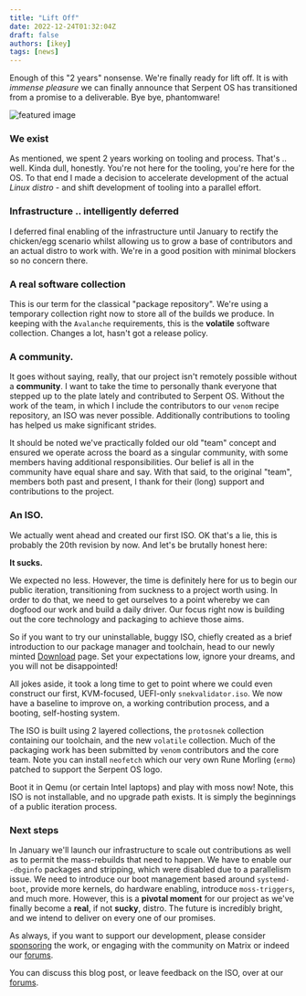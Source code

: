 ```yaml
---
title: "Lift Off"
date: 2022-12-24T01:32:04Z
draft: false
authors: [ikey]
tags: [news]
---
```


Enough of this "2 years" nonsense. We're finally ready for lift off. It is with *immense pleasure* we can
finally announce that Serpent OS has transitioned from a promise to a deliverable. Bye bye, phantomware!

<more></more>

![featured image](Featured.webp)

### We exist

As mentioned, we spent 2 years working on tooling and process. That's .. well. Kinda dull, honestly. You're
not here for the tooling, you're here for the OS. To that end I made a decision to accelerate development of
the actual *Linux distro* - and shift development of tooling into a parallel effort.

### Infrastructure .. intelligently deferred

I deferred final enabling of the infrastructure until January to rectify the chicken/egg scenario whilst allowing
us to grow a base of contributors and an actual distro to work with. We're in a good position with minimal blockers
so no concern there.

### A real software collection

This is our term for the classical "package repository". We're using a temporary collection right now to store all
of the builds we produce. In keeping with the `Avalanche` requirements, this is the **volatile** software collection. Changes
a lot, hasn't got a release policy.

### A community.

It goes without saying, really, that our project isn't remotely possible without a **community**. I want to take the time
to personally thank everyone that stepped up to the plate lately and contributed to Serpent OS. Without the work of the
team, in which I include the contributors to our `venom` recipe repository, an ISO was never possible. Additionally contributions
to tooling has helped us make significant strides.

It should be noted we've practically folded our old "team" concept and ensured we operate across the board as a singular community,
with some members having additional responsibilities. Our belief is all in the community have equal share and say. With that said,
to the original "team", members both past and present, I thank for their (long) support and contributions to the project.

### An ISO.

We actually went ahead and created our first ISO. OK that's a lie, this is probably the 20th revision by now. And let's be brutally
honest here:

**It sucks.**

We expected no less. However, the time is definitely here for us to begin our public iteration, transitioning from suckness to a project
worth using. In order to do that, we need to get ourselves to a point whereby we can dogfood our work and build a daily driver. Our focus
right now is building out the core technology and packaging to achieve those aims.

So if you want to try our uninstallable, buggy ISO, chiefly created as a brief introduction to our package manager and toolchain, head to our
newly minted [Download](/download) page. Set your expectations low, ignore your dreams, and you will not be disappointed!

All jokes aside, it took a long time to get to point where we could even construct our first, KVM-focused, UEFI-only `snekvalidator.iso`. We now
have a baseline to improve on, a working contribution process, and a booting, self-hosting system.

The ISO is built using 2 layered collections, the `protosnek` collection containing our toolchain, and the new `volatile` collection. Much of the
packaging work has been submitted by `venom` contributors and the core team. Note you can install `neofetch` which our very own Rune Morling (`ermo`)
patched to support the Serpent OS logo.

Boot it in Qemu (or certain Intel laptops) and play with moss now! Note, this ISO is not installable, and no upgrade path exists. It is simply
the beginnings of a public iteration process.

### Next steps

In January we'll launch our infrastructure to scale out contributions as well as to permit the mass-rebuilds that need to happen. We have to
enable our `-dbginfo` packages and stripping, which were disabled due to a parallelism issue. We need to introduce our boot management based around
`systemd-boot`, provide more kernels, do hardware enabling, introduce `moss-triggers`, and much more. However, this is a **pivotal moment** for our
project as we've finally become a **real**, if not __sucky__, distro. The future is incredibly bright, and we intend to deliver on every one of our
promises.

As always, if you want to support our development, please consider [sponsoring](https://github.com/sponsors/ikeycode) the work, or engaging with the community on Matrix or indeed
our [forums](https://forums.serpentos.com).

You can discuss this blog post, or leave feedback on the ISO, over at our [forums](https://forums.serpentos.com/d/40-lift-off).
